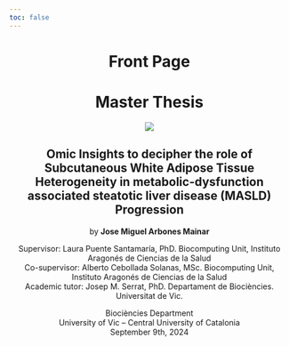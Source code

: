 ```yaml
---
toc: false
---
```


<center>

# Front Page {.hidden .unnumbered}

# Master Thesis {.unnumbered}

![](images/uvic_logo.png)

## Omic Insights to decipher the role of Subcutaneous White Adipose Tissue Heterogeneity in metabolic-dysfunction associated steatotic liver disease (MASLD) Progression

by **Jose Miguel Arbones Mainar**

Supervisor: Laura Puente Santamaría, PhD. Biocomputing Unit, Instituto Aragonés de Ciencias de la Salud\
Co-supervisor: Alberto Cebollada Solanas, MSc. Biocomputing Unit, Instituto Aragonés de Ciencias de la Salud\
Academic tutor: Josep M. Serrat, PhD. Departament de Biociències. Universitat de Vic.

Biociències Department\
University of Vic – Central University of Catalonia\
September 9th, 2024

</center>
